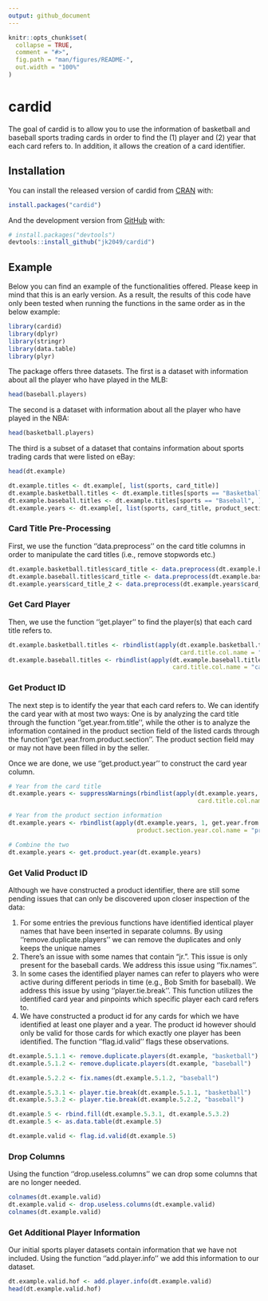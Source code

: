 ```yaml
---
output: github_document
---
```


<!-- README.md is generated from README.Rmd. Please edit that file -->

```r
knitr::opts_chunk$set(
  collapse = TRUE,
  comment = "#>",
  fig.path = "man/figures/README-",
  out.width = "100%"
)
```

# cardid

<!-- badges: start -->
<!-- badges: end -->

The goal of cardid is to allow you to use the information of basketball and 
    baseball sports trading cards in order to find the (1) player and (2) year
    that each card refers to. In addition, it allows the creation of a card 
    identifier.

## Installation

You can install the released version of cardid from [CRAN](https://CRAN.R-project.org) with:

``` r
install.packages("cardid")
```

And the development version from [GitHub](https://github.com/) with:

``` r
# install.packages("devtools")
devtools::install_github("jk2049/cardid")
```
## Example

Below you can find an example of the functionalities offered. Please keep in 
mind that this is an early version. As a result, the results of this code have 
only been tested when running the functions in the same order as in the below 
example:

```r
library(cardid)
library(dplyr)
library(stringr)
library(data.table)
library(plyr)
```

The package offers three datasets. The first is a dataset with information
about all the player who have played in the MLB:

```r
head(baseball.players)
```

The second is a dataset with information about all the player who have 
played in the NBA:
```r
head(basketball.players)
```

The third is a subset of a dataset that contains information about sports 
trading cards that were listed on eBay:
```r
head(dt.example)

dt.example.titles <- dt.example[, list(sports, card_title)]
dt.example.basketball.titles <- dt.example.titles[sports == "Basketball", ]
dt.example.baseball.titles <- dt.example.titles[sports == "Baseball", ]
dt.example.years <- dt.example[, list(sports, card_title, product_section_year)]
```

### Card Title Pre-Processing

First, we use the function ''data.preprocess'' on the card title columns in 
order to manipulate the card titles (i.e., remove stopwords etc.)

```r
dt.example.basketball.titles$card_title <- data.preprocess(dt.example.basketball.titles$card_title)
dt.example.baseball.titles$card_title <- data.preprocess(dt.example.baseball.titles$card_title)
dt.example.years$card_title_2 <- data.preprocess(dt.example.years$card_title)
```

### Get Card Player

Then, we use the function ''get.player'' to find the player(s) that each card
title refers to. 

```r
dt.example.basketball.titles <- rbindlist(apply(dt.example.basketball.titles, 1, get.player,
                                                card.title.col.name = "card_title", sport = "basketball"), fill=TRUE)
dt.example.baseball.titles <- rbindlist(apply(dt.example.baseball.titles, 1, get.player,
                                              card.title.col.name = "card_title", sport = "baseball"), fill=TRUE)
```

### Get Product ID

The next step is to identify the year that each card refers to. We can identify
the card year with at most two ways: One is by analyzing the card title through
the function ''get.year.from.title'', while the other is to analyze the 
information contained in the product section field of the listed cards through 
the function ''get.year.from.product.section''. The product section field may 
or may not have been filled in by the seller. 

Once we are done, we use ''get.product.year'' to construct the card year column.

```r
# Year from the card title
dt.example.years <- suppressWarnings(rbindlist(apply(dt.example.years, 1, get.year.from.title,
                                                     card.title.col.name = "card_title"), fill=TRUE))

# Year from the product section information
dt.example.years <- rbindlist(apply(dt.example.years, 1, get.year.from.product.section,
                                    product.section.year.col.name = "product_section_year"), fill=TRUE)

# Combine the two
dt.example.years <- get.product.year(dt.example.years)
```

### Get Valid Product ID

Although we have constructed a product identifier, there are still some
pending issues that can only be discovered upon closer inspection of the data:
<ol>
<li> For some entries the previous functions have identified identical player
names that have been inserted in separate columns. By using 
''remove.duplicate.players'' we can remove the duplicates and only keeps
the unique names</li>
<li> There's an issue with some names that contain "jr.". This issue is only 
present for the baseball cards. We address this issue using ''fix.names''. </li>
<li> In some cases the identified player names can refer to players who were 
active during different periods in time (e.g., Bob Smith for baseball). We 
address this issue by using ''player.tie.break''. This function utilizes the 
identified card year and pinpoints which specific player each card refers to. </li>
<li> We have constructed a product id for any cards for which we have identified
at least one player and a year. The product id however should only be valid 
for those cards for which exactly one player has been identified. The function
''flag.id.valid'' flags these observations. </li>
</ol>


```r
dt.example.5.1.1 <- remove.duplicate.players(dt.example, "basketball")
dt.example.5.1.2 <- remove.duplicate.players(dt.example, "baseball")

dt.example.5.2.2 <- fix.names(dt.example.5.1.2, "baseball")

dt.example.5.3.1 <- player.tie.break(dt.example.5.1.1, "basketball")
dt.example.5.3.2 <- player.tie.break(dt.example.5.2.2, "baseball")

dt.example.5 <- rbind.fill(dt.example.5.3.1, dt.example.5.3.2)
dt.example.5 <- as.data.table(dt.example.5)

dt.example.valid <- flag.id.valid(dt.example.5)
```

### Drop Columns

Using the function ''drop.useless.columns'' we can drop some columns that are
no longer needed. 

```r
colnames(dt.example.valid)
dt.example.valid <- drop.useless.columns(dt.example.valid)
colnames(dt.example.valid)
```

### Get Additional Player Information

Our initial sports player datasets contain information that we have not 
included. Using the function ''add.player.info'' we add this information to our
dataset.

```r
dt.example.valid.hof <- add.player.info(dt.example.valid)
head(dt.example.valid.hof)
```
